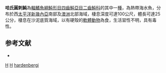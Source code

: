 {{Speciesbox
| genus = Cyclichthys
| species = hardenbergi
| status = NE
| status_system = IUCN3.1
| authority = [[de_Beaufort|de Beaufort]], 1939
| synonyms = *''Chilomycterus hardenbergi,de Beaufort, 1939''
}}
'''哈氏圓刺魨'''為[[輻鰭魚綱|輻鰭魚綱]][[魨形目|魨形目]][[四齒魨亞目|四齒魨亞目]][[二齒魨科|二齒魨科]]的其中一[[種|種]]，為熱帶海水魚，分布於西[[太平洋|太平洋]][[新幾內亞|新幾內亞]]南部及[[澳洲|澳洲]]北部海域，棲息深度可達100公尺，體長可達25公分，棲息在沙泥底質海域，以有硬殼的[[軟體動物|軟體動物]]為食，生活習性不明，具有毒性。

==参考文献==
*{{FishBase_species|genus=Cyclichthys|species=hardenbergi|year=2014|month=3}}

{{Taxonbar}}

[[Category:1939年描述的鱼类|H]]
[[Category:有毒魚類|H]]
[[Category:圓刺魨屬|hardenbergi]]


{{魨形目小作品}}